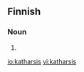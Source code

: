 ==Finnish==

===Noun===
{{fi-noun}}

# {{alternative spelling of|katarsis|lang=Finnish}}

[[io:katharsis]]
[[vi:katharsis]]